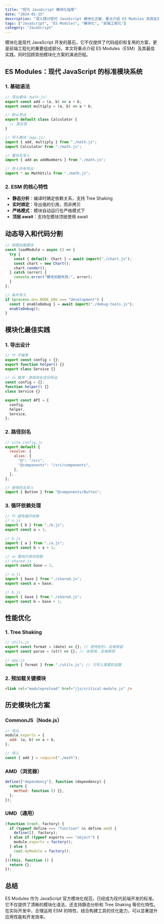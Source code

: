 ```yaml
---
title: "现代 JavaScript 模块化指南"
date: "2024-01-15"
description: "深入探讨现代 JavaScript 模块化方案，重点介绍 ES Modules 及其在实际项目中的最佳实践。"
tags: ["JavaScript", "ES Modules", "模块化", "前端工程化"]
category: "JavaScript"
---
```


模块化是现代 JavaScript 开发的基石，它不仅提供了代码组织和复用的方案，更是前端工程化的重要组成部分。本文将重点介绍 ES Modules（ESM）及其最佳实践，同时回顾其他模块化方案的演进历程。

## ES Modules：现代 JavaScript 的标准模块系统

### 1. 基础语法

```javascript
// 导出模块（math.js）
export const add = (a, b) => a + b;
export const multiply = (a, b) => a * b;

// 默认导出
export default class Calculator {
  // 类实现
}

// 导入模块（app.js）
import { add, multiply } from "./math.js";
import Calculator from "./math.js";

// 重命名导入
import { add as addNumbers } from "./math.js";

// 导入所有导出
import * as MathUtils from "./math.js";
```

### 2. ESM 的核心特性

- **静态分析**：编译时确定依赖关系，支持 Tree Shaking
- **实时绑定**：导出值的引用，而非拷贝
- **严格模式**：模块自动运行在严格模式下
- **顶层 await**：支持在模块顶层使用 await

## 动态导入和代码分割

```javascript
// 按需加载模块
const loadModule = async () => {
  try {
    const { default: Chart } = await import("./chart.js");
    const chart = new Chart();
    chart.render();
  } catch (error) {
    console.error("模块加载失败:", error);
  }
};

// 条件导入
if (process.env.NODE_ENV === "development") {
  const { enableDebug } = await import("./debug-tools.js");
  enableDebug();
}
```

## 模块化最佳实践

### 1. 导出设计

```javascript
// 👎 不推荐
export const config = {};
export function helper() {}
export class Service {}

// 👍 推荐：使用命名空间导出
const config = {};
function helper() {}
class Service {}

export const API = {
  config,
  helper,
  Service,
};
```

### 2. 路径别名

```javascript
// vite.config.js
export default {
  resolve: {
    alias: {
      "@": "/src",
      "@components": "/src/components",
    },
  },
};

// 使用别名导入
import { Button } from "@components/Button";
```

### 3. 循环依赖处理

```javascript
// 👎 避免循环依赖
// a.js
import { b } from "./b.js";
export const a = 1;

// b.js
import { a } from "./a.js";
export const b = a + 1;

// 👍 重构为单向依赖
// shared.js
export const base = 1;

// a.js
import { base } from "./shared.js";
export const a = base;

// b.js
import { base } from "./shared.js";
export const b = base + 1;
```

## 性能优化

### 1. Tree Shaking

```javascript
// utils.js
export const format = (date) => {}; // 使用到的，会被保留
export const parse = (str) => {}; // 未使用，会被移除

// app.js
import { format } from "./utils.js"; // 只导入需要的函数
```

### 2. 预加载关键模块

```html
<link rel="modulepreload" href="/js/critical-module.js" />
```

## 历史模块化方案

### CommonJS（Node.js）

```javascript
// 导出
module.exports = {
  add: (a, b) => a + b,
};

// 导入
const { add } = require("./math");
```

### AMD（浏览器）

```javascript
define(["dependency"], function (dependency) {
  return {
    method: function () {},
  };
});
```

### UMD（通用）

```javascript
(function (root, factory) {
  if (typeof define === "function" && define.amd) {
    define([], factory);
  } else if (typeof exports === "object") {
    module.exports = factory();
  } else {
    root.myModule = factory();
  }
})(this, function () {
  return {};
});
```

## 总结

ES Modules 作为 JavaScript 官方模块化规范，已经成为现代前端开发的标准。它不仅提供了清晰的模块化语法，还支持静态分析和 Tree Shaking 等优化特性。在实际开发中，合理运用 ESM 的特性，结合构建工具的优化能力，可以显著提升应用性能和开发效率。
